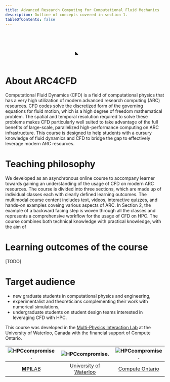 ```yaml
---
title: Advanced Research Computing for Computational Fluid Mechanics
description: Outline of concepts covered in section 1.
tableOfContents: false
---
```


<p align="center">
<svg color='var(--sl-color-text-accent)' overflow='visible' viewbox='30 30 1024 1024' width='20%' height='auto' fill='none' stroke='var(--sl-color-text-accent)' stroke-width='52' opacity='1' stroke-linecap='round' stroke-linejoin='round' font-size='1em'><g><path d="M139.142 283.654C139.142 202.604 204.846 136.9 285.896 136.9L742.14 136.9C823.19 136.9 888.894 202.604 888.894 283.654L888.894 739.898C888.894 820.947 823.19 886.651 742.14 886.651L285.896 886.651C204.846 886.651 139.142 820.947 139.142 739.898L139.142 283.654Z"/><path d="M237.271 700.043C229.787 692.637 217.09 698.069 217.278 708.596L218.64 784.843C218.755 791.292 224.052 796.44 230.502 796.371L305.387 795.569C315.814 795.457 320.93 782.821 313.518 775.487L237.271 700.043Z" fill="currentColor" stroke="none"/><path d="M115.178 382.082L30.7625 382.103"/><path d="M994.98 379.767L910.565 379.788"/><path d="M648.316 113.056L648.541 28.641"/><path d="M646.106 996.981L645.925 912.566"/><path d="M113.435 511.754L29.0199 511.776"/><path d="M993.238 509.439L908.822 509.461"/><path d="M518.649 110.934L518.874 26.5193"/><path d="M516.431 995.484L516.25 911.069"/><path d="M115.178 646.078L30.7625 646.099"/><path d="M994.98 643.763L910.565 643.784"/><path d="M384.321 112.284L384.546 27.8692"/><path d="M382.111 997.481L381.93 913.066"/><path d="M227.041 294.661C227.041 294.661 329.102 298.693 429.094 345.016C529.086 391.338 545.237 440.185 627.009 479.951C708.78 519.717 800.995 510.956 800.995 510.956"/><path d="M227.041 509.439C227.041 509.439 333.509 509.439 412.85 537.621C505.166 570.411 548.113 593.164 645.925 607.993C727.659 620.385 800.995 619.42 800.995 619.42"/></g></svg></p>


# About ARC4CFD
Computational Fluid Dynamics (CFD) is a field of computational physics that has a very high utilization of modern advanced research computing (ARC) resources. CFD codes solve the discretized form of the governing equations for fluid motion, which is a high degree of freedom mathematical problem. The spatial and temporal resolution required to solve these problems makes CFD particularly well suited to take advantage of the full benefits of large-scale, parallelized high-performance computing on ARC infrastructure.  This course is designed to help students with a cursury knowledge of fluid dynamics and CFD to bridge the gap to effectively leverage modern ARC resources. 


# Teaching philosophy
We developed as an asynchronous online course to accompany learner towards gaining an understanding of the usage of CFD on modern ARC resources. The course is divided into three sections, which are made up of individual classes each with clearly defined learning outcomes. The multimodal course content includes text, videos, interactive quizzes, and hands-on examples coveing various aspects of ARC. In Section 2, the example of a backward facing step is woven through all the classes and represents a comprehensive workflow for the usage of CFD on HPC. The course combines both technical knowledge with practical knowledge, with the aim of 


# Learning outcomes of the course
[TODO]



# Target audience

- new graduate students in computational physics and engineering, 
- experimentalist and theoreticians complementing their work with numerical simulations,
- undergraduate students on student design teams interested in leveraging CFD with HPC.







This course was developed in the [Multi-Physics Interaction Lab](mpilab.ca) at the University of Waterloo, Canada with the financial support of Compute Ontario.


 ![HPCcompromise.](../../assets/mpilab_wide.png "Estimate HPC costs of the CFD simulation") | ![HPCcompromise.](../../assets/UniversityOfWaterloo_logo.png "Estimate HPC costs of the CFD simulation") |  ![HPCcompromise.](../../assets/ComputeOntarioLogo.png "Estimate HPC costs of the CFD simulation") 
 :-------------------------:|:-------------------------:|:-------------------------:
[**MPI**LAB](www.mpilab.ca)             |  [University of Waterloo](www.uwaterloo.ca) |  [Compute Ontario](https://www.computeontario.ca)

